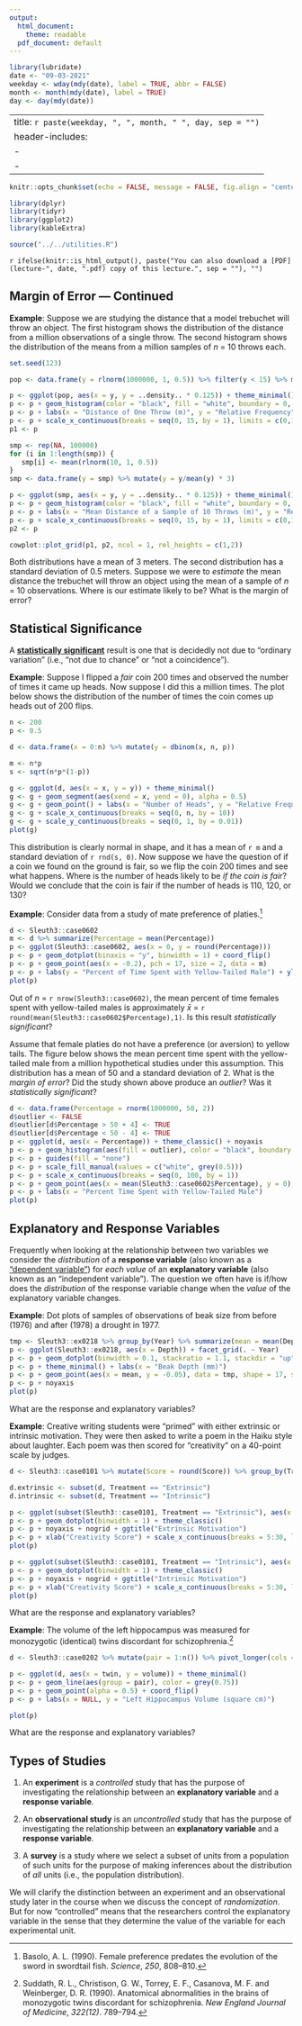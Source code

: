 ```yaml
---
output:
  html_document:
    theme: readable
  pdf_document: default
---
```


```r
library(lubridate)
date <- "09-03-2021"
weekday <- wday(mdy(date), label = TRUE, abbr = FALSE)
month <- month(mdy(date), label = TRUE)
day <- day(mdy(date))
```

---
title: `r paste(weekday, ", ", month, " ", day, sep = "")`
header-includes:
  - \usepackage{float}
  - \usepackage{booktabs}
---

```r
knitr::opts_chunk$set(echo = FALSE, message = FALSE, fig.align = "center", out.width = "100%", fig.width = 9, cache = TRUE, dev = ifelse(knitr::is_html_output(), "png", "pdf"))
```

```r
library(dplyr)
library(tidyr)
library(ggplot2)
library(kableExtra)
```

```r
source("../../utilities.R")
```

`r ifelse(knitr::is_html_output(), paste("You can also download a [PDF](lecture-", date, ".pdf) copy of this lecture.", sep = ""), "")`

## Margin of Error --- Continued

**Example**: Suppose we are studying the distance that a model trebuchet will throw an object. The first histogram shows the distribution of the distance from a million observations of a single throw. The second histogram shows the distribution of the means from a million samples of $n$ = 10 throws each.

```r
set.seed(123)

pop <- data.frame(y = rlnorm(1000000, 1, 0.5)) %>% filter(y < 15) %>% mutate(y = y/mean(y) * 3)

p <- ggplot(pop, aes(x = y, y = ..density.. * 0.125)) + theme_minimal()
p <- p + geom_histogram(color = "black", fill = "white", boundary = 0, binwidth = 0.125)
p <- p + labs(x = "Distance of One Throw (m)", y = "Relative Frequency") + ylim(0,0.05)
p <- p + scale_x_continuous(breaks = seq(0, 15, by = 1), limits = c(0,12))
p1 <- p

smp <- rep(NA, 100000)
for (i in 1:length(smp)) {
   smp[i] <- mean(rlnorm(10, 1, 0.5)) 
}
smp <- data.frame(y = smp) %>% mutate(y = y/mean(y) * 3)

p <- ggplot(smp, aes(x = y, y = ..density.. * 0.125)) + theme_minimal()
p <- p + geom_histogram(color = "black", fill = "white", boundary = 0, binwidth = 0.125)
p <- p + labs(x = "Mean Distance of a Sample of 10 Throws (m)", y = "Relative Frequency") + ylim(0,0.11)
p <- p + scale_x_continuous(breaks = seq(0, 15, by = 1), limits = c(0,12))
p2 <- p

cowplot::plot_grid(p1, p2, ncol = 1, rel_heights = c(1,2))
```
Both distributions have a mean of 3 meters. The second distribution has a standard deviation of 0.5 meters. Suppose we were to *estimate* the mean distance the trebuchet will throw an object using the mean of a sample of $n$ = 10 observations. Where is our estimate likely to be? What is the margin of error?

\pagebreak

## Statistical Significance

A [**statistically significant**](statisticallysignificant.jpg) result is one that is decidedly not due to "ordinary variation" (i.e., "not due to chance" or "not a coincidence").

**Example**: Suppose I flipped a *fair* coin 200 times and observed the number of times it came up heads. Now suppose I did this a million times. The plot below shows the distribution of the number of times the coin comes up heads out of 200 flips.
```r
n <- 200
p <- 0.5

d <- data.frame(x = 0:n) %>% mutate(y = dbinom(x, n, p))

m <- n*p
s <- sqrt(n*p*(1-p))

g <- ggplot(d, aes(x = x, y = y)) + theme_minimal()
g <- g + geom_segment(aes(xend = x, yend = 0), alpha = 0.5)
g <- g + geom_point() + labs(x = "Number of Heads", y = "Relative Frequency")
g <- g + scale_x_continuous(breaks = seq(0, n, by = 10))
g <- g + scale_y_continuous(breaks = seq(0, 1, by = 0.01))
plot(g)
```
This distribution is clearly normal in shape, and it has a mean of `r m` and a standard deviation of `r rnd(s, 0)`. Now suppose we have the question of if a coin we found on the ground is fair, so we flip the coin 200 times and see what happens. Where is the number of heads likely to be *if the coin is fair*? Would we conclude that the coin is fair if the number of heads is 110, 120, or 130?

\pagebreak

**Example**: Consider data from a study of mate preference of platies.[^basolo]

[^basolo]: Basolo, A. L. (1990). Female preference predates the evolution of the sword in swordtail fish. *Science*, *250*, 808--810.

```r
d <- Sleuth3::case0602
m <- d %>% summarize(Percentage = mean(Percentage))
p <- ggplot(Sleuth3::case0602, aes(x = 0, y = round(Percentage))) 
p <- p + geom_dotplot(binaxis = "y", binwidth = 1) + coord_flip()
p <- p + geom_point(aes(x = -0.2), pch = 17, size = 2, data = m)
p <- p + labs(y = "Percent of Time Spent with Yellow-Tailed Male") + ylim(0,100) + theme_classic() + noyaxis
plot(p)
```
Out of $n$ = `r nrow(Sleuth3::case0602)`, the mean percent of time females spent with yellow-tailed males is approximately $\bar{x}$ = `r round(mean(Sleuth3::case0602$Percentage),1)`. Is this result *statistically significant*?  

Assume that female platies do not have a preference (or aversion) to yellow tails. The figure below shows the mean percent time spent with the yellow-tailed male from a million hypothetical studies under this assumption. This distribution has a mean of 50 and a standard deviation of 2. What is the *margin of error*? Did the study shown above produce an *outlier*? Was it *statistically significant*? 
```r
d <- data.frame(Percentage = rnorm(1000000, 50, 2))
d$outlier <- FALSE
d$outlier[d$Percentage > 50 + 4] <- TRUE
d$outlier[d$Percentage < 50 - 4] <- TRUE
p <- ggplot(d, aes(x = Percentage)) + theme_classic() + noyaxis
p <- p + geom_histogram(aes(fill = outlier), color = "black", boundary = 50, binwidth = 0.5)
p <- p + guides(fill = "none")
p <- p + scale_fill_manual(values = c("white", grey(0.5)))
p <- p + scale_x_continuous(breaks = seq(0, 100, by = 1))
p <- p + geom_point(aes(x = mean(Sleuth3::case0602$Percentage), y = 0), shape = 16, size = 3)
p <- p + labs(x = "Percent Time Spent with Yellow-Tailed Male")
plot(p)
```

\pagebreak

## Explanatory and Response Variables

Frequently when looking at the relationship between two variables we consider the *distribution* of a **response variable** (also known as a ["dependent variable"](dependentvariable.jpg)) for *each value* of an **explanatory variable** (also known as an "independent variable"). The question we often have is if/how does the *distribution* of the response variable change when the *value* of the explanatory variable changes.

**Example**: Dot plots of samples of observations of beak size from before (1976) and after (1978) a drought in 1977.
```r
tmp <- Sleuth3::ex0218 %>% group_by(Year) %>% summarize(mean = mean(Depth))
p <- ggplot(Sleuth3::ex0218, aes(x = Depth)) + facet_grid(. ~ Year)
p <- p + geom_dotplot(binwidth = 0.1, stackratio = 1.1, stackdir = "up", method = "histodot")
p <- p + theme_minimal() + labs(x = "Beak Depth (mm)")
p <- p + geom_point(aes(x = mean, y = -0.05), data = tmp, shape = 17, size = 2)
p <- p + noyaxis
plot(p)
```
What are the response and explanatory variables?

**Example**: Creative writing students were "primed" with either extrinsic or intrinsic motivation. They were then asked to write a poem in the Haiku style about laughter. Each poem was then scored for "creativity" on a 40-point scale by judges.

```r
d <- Sleuth3::case0101 %>% mutate(Score = round(Score)) %>% group_by(Treatment, Score) %>% summarize(Frequency = n())

d.extrinsic <- subset(d, Treatment == "Extrinsic")
d.intrinsic <- subset(d, Treatment == "Intrinsic")

p <- ggplot(subset(Sleuth3::case0101, Treatment == "Extrinsic"), aes(x = round(Score)))
p <- p + geom_dotplot(binwidth = 1) + theme_classic()
p <- p + noyaxis + nogrid + ggtitle("Extrinsic Motivation")
p <- p + xlab("Creativity Score") + scale_x_continuous(breaks = 5:30, limits = c(5,30))
plot(p)

p <- ggplot(subset(Sleuth3::case0101, Treatment == "Intrinsic"), aes(x = round(Score)))
p <- p + geom_dotplot(binwidth = 1) + theme_classic()
p <- p + noyaxis + nogrid + ggtitle("Intrinsic Motivation")
p <- p + xlab("Creativity Score") + scale_x_continuous(breaks = 5:30, limits = c(5,30))
plot(p)
```
What are the response and explanatory variables?

**Example**: The volume of the left hippocampus was measured for monozygotic (identical) twins discordant for schizophrenia.[^schizo]
```r
d <- Sleuth3::case0202 %>% mutate(pair = 1:n()) %>% pivot_longer(cols = c(Unaffected, Affected), names_to = "twin", values_to = "volume")

p <- ggplot(d, aes(x = twin, y = volume)) + theme_minimal()
p <- p + geom_line(aes(group = pair), color = grey(0.75))
p <- p + geom_point(alpha = 0.5) + coord_flip()
p <- p + labs(x = NULL, y = "Left Hippocampus Volume (square cm)")

plot(p)
```
What are the response and explanatory variables?

[^schizo]: Suddath, R. L., Christison, G. W., Torrey, E. F., Casanova, M. F. and Weinberger, D. R. (1990). Anatomical abnormalities in the brains of monozygotic twins discordant for schizophrenia. *New England Journal of Medicine*, *322(12)*. 789--794.

## Types of Studies

1. An **experiment** is a *controlled* study that has the purpose of investigating the relationship between an **explanatory variable** and a **response variable**.

0. An **observational study** is an *uncontrolled* study that has the purpose of investigating the relationship between an **explanatory variable** and a **response variable**. 

0. A **survey** is a study where we select a subset of units from a population of such units for the purpose of making inferences about the distribution of *all* units (i.e., the population distribution).

We will clarify the distinction between an experiment and an observational study later in the course when we discuss the concept of *randomization*. But for now "controlled" means that the researchers control the explanatory variable in the sense that they determine the value of the variable for each experimental unit. 